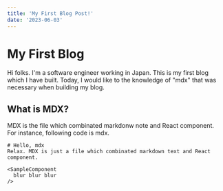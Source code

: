 ```yaml
---
title: 'My First Blog Post!'
date: '2023-06-03'
---
```


# My First Blog
Hi folks.
I'm a software engineer working in Japan.
This is my first blog which I have built.
Today, I would like to the knowledge of "mdx" that was necessary when building my blog.

## What is MDX?
MDX is the file which combinated markdonw note and React component.
For instance, following code is mdx.

```
# Hello, mdx
Relax. MDX is just a file which combinated markdown text and React component.

<SampleComponent
  blur blur blur
/>

```